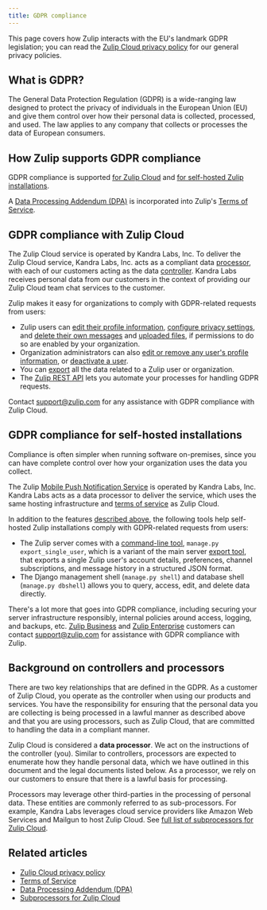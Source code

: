 ```yaml
---
title: GDPR compliance
---
```


This page covers how Zulip interacts with the EU's landmark GDPR
legislation; you can read the
[Zulip Cloud privacy policy](https://zulip.com/policies/privacy) for our
general privacy policies.

## What is GDPR?

The General Data Protection Regulation (GDPR) is a wide-ranging law designed
to protect the privacy of individuals in the European Union (EU) and
give them control over how their personal data is collected,
processed, and used.  The law applies to any company that collects or
processes the data of European consumers.

## How Zulip supports GDPR compliance

GDPR compliance is supported [for Zulip
Cloud](#gdpr-compliance-with-zulip-cloud) and [for self-hosted Zulip
installations](#gdpr-compliance-for-self-hosted-installations).

A [Data Processing Addendum
(DPA)](https://zulip.com/static/images/policies/Zulip-Data-Processing-Addendum.pdf)
is incorporated into Zulip's [Terms of
Service](https://zulip.com/policies/terms).

## GDPR compliance with Zulip Cloud

The Zulip Cloud service is operated by Kandra Labs, Inc. To deliver the Zulip
Cloud service, Kandra Labs, Inc. acts as a compliant data
[processor](#background-on-controllers-and-processors), with each of our
customers acting as the data
[controller](#background-on-controllers-and-processors).  Kandra Labs receives
personal data from our customers in the context of providing our Zulip Cloud
team chat services to the customer.

Zulip makes it easy for organizations to comply with GDPR-related requests from
users:

* Zulip users can [edit their profile
  information](/help/edit-your-profile#edit-your-profile), [configure privacy
  settings](/help/review-your-settings#review-your-privacy-settings), and
  [delete their own
  messages](/help/delete-a-message#delete-a-message-completely) and [uploaded
  files](/help/manage-your-uploaded-files#delete-a-file), if permissions to do
  so are enabled by your organization.
* Organization administrators can also [edit or remove any user's profile
  information](/help/manage-a-user), or [deactivate a user](/help/deactivate-or-reactivate-a-user).
* You can [export](/help/export-your-organization) all the data related to a
  Zulip user or organization.
* The [Zulip REST API](/api/rest) lets you automate your processes for handling
  GDPR requests.

Contact [support@zulip.com](mailto:support@zulip.com) for
any assistance with GDPR compliance with Zulip Cloud.

## GDPR compliance for self-hosted installations

Compliance is often simpler when running software on-premises, since
you can have complete control over how your organization uses the data
you collect.

The Zulip [Mobile Push Notification Service][mobile-push] is operated by Kandra
Labs, Inc. Kandra Labs acts as a data processor to deliver the service, which
uses the same hosting infrastructure and [terms of
service](https://zulip.com/policies/terms) as Zulip Cloud.

[mobile-push]: https://zulip.readthedocs.io/en/stable/production/mobile-push-notifications.html

In addition to the features [described
above](#gdpr-compliance-with-zulip-cloud), the following tools help self-hosted
Zulip installations comply with GDPR-related requests from users:

* The Zulip server comes with a [command-line tool][management-commands],
  `manage.py export_single_user`, which is a variant of the main server
  [export tool][export-and-import-tool], that exports a single Zulip
  user's account details, preferences, channel subscriptions, and message
  history in a structured JSON format.
* The Django management shell (`manage.py shell`) and database shell
  (`manage.py dbshell`) allows you to query, access, edit, and delete
  data directly.

There's a lot more that goes into GDPR compliance, including securing your
server infrastructure responsibly, internal policies around access, logging, and
backups, etc. [Zulip Business](https://zulip.com/plans/#self-hosted) and [Zulip
Enterprise](https://zulip.com/plans/#self-hosted) customers can contact
[support@zulip.com](mailto:support@zulip.com) for assistance with GDPR
compliance with Zulip.

[management-commands]: https://zulip.readthedocs.io/en/stable/production/management-commands.html

[export-and-import-tool]: https://zulip.readthedocs.io/en/stable/production/export-and-import.html

## Background on controllers and processors

There are two key relationships that are defined in the GDPR. As a
customer of Zulip Cloud, you operate as the controller when using our
products and services. You have the responsibility for ensuring that
the personal data you are collecting is being processed in a lawful
manner as described above and that you are using processors, such as
Zulip Cloud, that are committed to handling the data in a compliant
manner.

Zulip Cloud is considered a **data processor**. We act on the
instructions of the controller (you). Similar to controllers,
processors are expected to enumerate how they handle personal data,
which we have outlined in this document and the legal documents listed
below. As a processor, we rely on our customers to ensure that there
is a lawful basis for processing.

Processors may leverage other third-parties in the processing of
personal data. These entities are commonly referred to as
sub-processors. For example, Kandra Labs leverages cloud service
providers like Amazon Web Services and Mailgun to host Zulip Cloud.
See [full list of subprocessors for Zulip
Cloud](/policies/subprocessors).

## Related articles

* [Zulip Cloud privacy policy](https://zulip.com/policies/privacy)
* [Terms of Service](https://zulip.com/policies/terms)
* [Data Processing Addendum
  (DPA)](https://zulip.com/static/images/policies/Zulip-Data-Processing-Addendum.pdf)
* [Subprocessors for Zulip Cloud](/policies/subprocessors)
